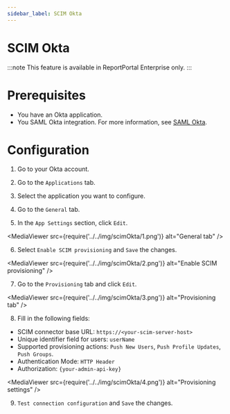 ```yaml
---
sidebar_label: SCIM Okta
---
```


# SCIM Okta

:::note
This feature is available in ReportPortal Enterprise only.
:::

# Prerequisites

- You have an Okta application.
- You SAML Okta integration. For more information, see [SAML Okta](../../../plugins/authorization/SamlProviders/OktaSaml.mdx).

# Configuration

1. Go to your Okta account.

2. Go to the `Applications` tab.

3. Select the application you want to configure.

4. Go to the `General` tab.

5. In the `App Settings` section, click `Edit`.

 <MediaViewer src={require('../../img/scimOkta/1.png')} alt="General tab" />

6. Select `Enable SCIM provisioning` and `Save` the changes.

<MediaViewer src={require('../../img/scimOkta/2.png')} alt="Enable SCIM provisioning" />

7. Go to the `Provisioning` tab and click `Edit`.

<MediaViewer src={require('../../img/scimOkta/3.png')} alt="Provisioning tab" />

8. Fill in the following fields:
- SCIM connector base URL: `https://<your-scim-server-host>`
- Unique identifier field for users: `userName`
- Supported provisioning actions: `Push New Users`, `Push Profile Updates`, `Push Groups`.
- Authentication Mode: `HTTP Header`
- Authorization: `{your-admin-api-key}`

<MediaViewer src={require('../../img/scimOkta/4.png')} alt="Provisioning settings" />

9. `Test connection configuration` and `Save` the changes.